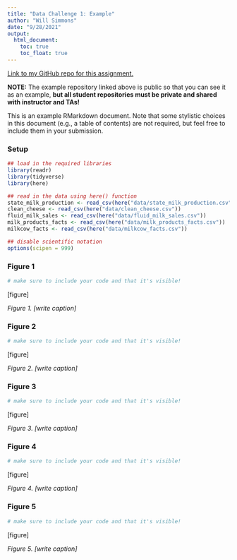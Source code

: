 ```yaml
---
title: "Data Challenge 1: Example"
author: "Will Simmons"
date: "9/28/2021"
output: 
  html_document:
    toc: true 
    toc_float: true
---
```


[Link to my GitHub repo for this assignment.](https://github.com/simmwill/DSI_Data_Challenge_1)

**NOTE:** The example repository linked above is public so that you can see it as an example, **but all student repositories must be private and shared with instructor and TAs!**

This is an example RMarkdown document. Note that some stylistic choices in this document (e.g., a table of contents) are not required, but feel free to include them in your submission.

### Setup
```r
## load in the required libraries 
library(readr)
library(tidyverse)
library(here)

## read in the data using here() function
state_milk_production <- read_csv(here("data/state_milk_production.csv"))
clean_cheese <- read_csv(here("data/clean_cheese.csv"))
fluid_milk_sales <- read_csv(here("data/fluid_milk_sales.csv"))
milk_products_facts <- read_csv(here("data/milk_products_facts.csv"))
milkcow_facts <- read_csv(here("data/milkcow_facts.csv"))

## disable scientific notation
options(scipen = 999)
```

### Figure 1

```r
# make sure to include your code and that it's visible!
```

[figure]

*Figure 1. [write caption]*

### Figure 2

```r
# make sure to include your code and that it's visible!
```

[figure]

*Figure 2. [write caption]*

### Figure 3

```r
# make sure to include your code and that it's visible!
```

[figure]

*Figure 3. [write caption]*

### Figure 4

```r
# make sure to include your code and that it's visible!
```

[figure]

*Figure 4. [write caption]*

### Figure 5

```r
# make sure to include your code and that it's visible!
```

[figure]

*Figure 5. [write caption]*
